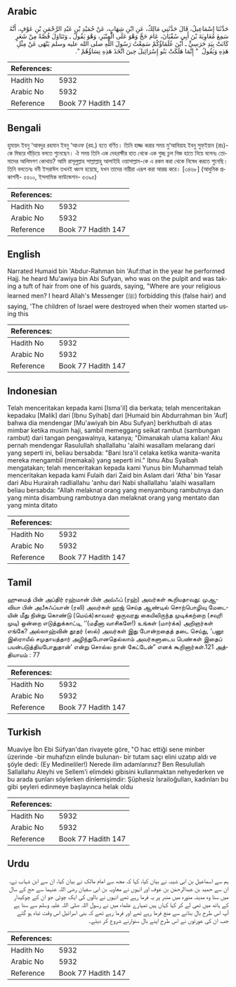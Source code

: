 ## Arabic


<div dir="rtl" lang="ar" style={{fontSize:'larger',backgroundColor:'#f8f9fa',padding:20}}>
حَدَّثَنَا إِسْمَاعِيلُ، قَالَ حَدَّثَنِي مَالِكٌ، عَنِ ابْنِ شِهَابٍ، عَنْ حُمَيْدِ بْنِ عَبْدِ الرَّحْمَنِ بْنِ عَوْفٍ، أَنَّهُ سَمِعَ مُعَاوِيَةَ بْنَ أَبِي سُفْيَانَ، عَامَ حَجَّ وَهْوَ عَلَى الْمِنْبَرِ، وَهْوَ يَقُولُ ـ وَتَنَاوَلَ قُصَّةً مِنْ شَعَرٍ كَانَتْ بِيَدِ حَرَسِيٍّ ـ أَيْنَ عُلَمَاؤُكُمْ سَمِعْتُ رَسُولَ اللَّهِ صلى الله عليه وسلم يَنْهَى عَنْ مِثْلِ هَذِهِ وَيَقُولُ ‏ "‏ إِنَّمَا هَلَكَتْ بَنُو إِسْرَائِيلَ حِينَ اتَّخَذَ هَذِهِ نِسَاؤُهُمْ ‏"‏‏.‏
</div>
<div style={{backgroundColor:'#f8f9fa',padding:20, marginBottom: 10}}><table> <thead> <tr> <th>References:</th> <th></th> </tr> </thead> <tbody><tr><td>Hadith No</td><td>5932</td></tr><tr><td>Arabic No</td><td>5932</td></tr><tr><td>Reference</td><td>Book 77 Hadith 147</td></tr></tbody></table></div>

## Bengali


<div dir="ltr" lang="bn" style={{fontSize:'larger',backgroundColor:'#f8f9fa',padding:20}}>
হুমায়দ ইবনু ‘আবদুর রহমান ইবনু ‘আওফ (রহ.) হতে বর্ণিত। তিনি হাজ্জ করার সময় মু‘আবিয়াহ ইবনু সুফ্ইয়ান (রাঃ)-কে মিম্বরে দাঁড়িয়ে বলতে শুনেছেন। ঐ সময় তিনি এক দেহরক্ষীর হাত থেকে এক গুচ্ছ চুল নিজ হাতে নিয়ে বলেনঃ তোমাদের আলিমগণ কোথায়? আমি রাসূলুল্লাহ সাল্লাল্লাহু আলাইহি ওয়াসাল্লাম-কে এ রকম করা থেকে নিষেধ করতে শুনেছি। তিনি বলতেনঃ বনী ইসরাঈল তখনই ধ্বংস হয়েছে, যখন তাদের নারীরা এরূপ করা আরম্ভ করে। [৩৪৬৮] (আধুনিক প্রকাশনী- ৫৫০০, ইসলামিক ফাউন্ডেশন- ৫৩৯৫)
</div>
<div style={{backgroundColor:'#f8f9fa',padding:20, marginBottom: 10}}><table> <thead> <tr> <th>References:</th> <th></th> </tr> </thead> <tbody><tr><td>Hadith No</td><td>5932</td></tr><tr><td>Arabic No</td><td>5932</td></tr><tr><td>Reference</td><td>Book 77 Hadith 147</td></tr></tbody></table></div>

## English


<div dir="ltr" lang="en" style={{fontSize:'larger',backgroundColor:'#f8f9fa',padding:20}}>
Narrated Humaid bin 'Abdur-Rahman bin 'Auf:that in the year he performed Hajj. he heard Mu'awiya bin Abi Sufyan, who was on the pulpit and was taking a tuft of hair from one of his guards, saying, "Where are your religious learned men? I heard Allah's Messenger (ﷺ) forbidding this (false hair) and saying, 'The children of Israel were destroyed when their women started using this
</div>
<div style={{backgroundColor:'#f8f9fa',padding:20, marginBottom: 10}}><table> <thead> <tr> <th>References:</th> <th></th> </tr> </thead> <tbody><tr><td>Hadith No</td><td>5932</td></tr><tr><td>Arabic No</td><td>5932</td></tr><tr><td>Reference</td><td>Book 77 Hadith 147</td></tr></tbody></table></div>

## Indonesian


<div dir="ltr" lang="id" style={{fontSize:'larger',backgroundColor:'#f8f9fa',padding:20}}>
Telah menceritakan kepada kami [Isma'il] dia berkata; telah menceritakan kepadaku [Malik] dari [Ibnu Syihab] dari [Humaid bin Abdurrahman bin 'Auf] bahwa dia mendengar [Mu'awiyah bin Abu Sufyan] berkhutbah di atas mimbar ketika musim haji, sambil memeggang seikat rambut (sambungan rambut) dari tangan pengawalnya, katanya; "Dimanakah ulama kalian! Aku pernah mendengar Rasulullah shallallahu 'alaihi wasallam melarang dari yang seperti ini, beliau bersabda: "Bani Isra'il celaka ketika wanita-wanita mereka mengambil (memakai) yang seperti ini." Ibnu Abu Syaibah mengatakan; telah menceritakan kepada kami Yunus bin Muhammad telah menceritakan kepada kami Fulaih dari Zaid bin Aslam dari 'Atha' bin Yasar dari Abu Hurairah radliallahu 'anhu dari Nabi shallallahu 'alaihi wasallam beliau bersabda: "Allah melaknat orang yang menyambung rambutnya dan yang minta disambung rambutnya dan melaknat orang yang mentato dan yang minta ditato
</div>
<div style={{backgroundColor:'#f8f9fa',padding:20, marginBottom: 10}}><table> <thead> <tr> <th>References:</th> <th></th> </tr> </thead> <tbody><tr><td>Hadith No</td><td>5932</td></tr><tr><td>Arabic No</td><td>5932</td></tr><tr><td>Reference</td><td>Book 77 Hadith 147</td></tr></tbody></table></div>

## Tamil


<div dir="ltr" lang="ta" style={{fontSize:'larger',backgroundColor:'#f8f9fa',padding:20}}>
ஹுமைத் பின் அப்திர் ரஹ்மான் பின் அவ்ஃப் (ரஹ்) அவர்கள் கூறியதாவது: முஆவியா பின் அபீசுஃப்யான் (ரலி) அவர்கள் ஹஜ் செய்த ஆண்டில் சொற்பொழிவு மேடையின் மீது நின்று கொண்டு (மெய்க்)காவலர் ஒருவரது கையிலிருந்த முடிக்கற்றை (சவுரி முடி) ஒன்றை எடுத்துக்காட்டி, ‘‘(மதீனா வாசிகளே!) உங்கள் (மார்க்க) அறிஞர்கள் எங்கே? அல்லாஹ்வின் தூதர் (ஸல்) அவர்கள் இது போன்றதைத் தடை செய்து, ‘பனூ இஸ்ராயீல் சமுதாயத்தார் அழிந்துபோனதெல்லாம் அவர்களுடைய பெண்கள் இதைப் பயன்படுத்தியபோதுதான்’ என்று சொல்ல நான் கேட்டேன்” எனக் கூறினார்கள்.121 அத்தியாயம் : 77
</div>
<div style={{backgroundColor:'#f8f9fa',padding:20, marginBottom: 10}}><table> <thead> <tr> <th>References:</th> <th></th> </tr> </thead> <tbody><tr><td>Hadith No</td><td>5932</td></tr><tr><td>Arabic No</td><td>5932</td></tr><tr><td>Reference</td><td>Book 77 Hadith 147</td></tr></tbody></table></div>

## Turkish


<div dir="ltr" lang="tr" style={{fontSize:'larger',backgroundColor:'#f8f9fa',padding:20}}>
Muaviye İbn Ebi Süfyan'dan rivayete göre, "O hac ettiği sene minber üzerinde -bir muhafızın elinde bulunan- bir tutam saçı elini uzatıp aldı ve şöyle dedi: (Ey Medineliler!) Nerede ilim adamlarınız? Ben Resulullah Sallallahu Aleyhi ve Sellem'i elimdeki gibisini kullanmaktan nehyederken ve bu arada şunları söylerken dinlemişimdir: Şüphesiz İsrailoğulları, kadınları bu gibi şeyleri edinmeye başlayınca helak oldu
</div>
<div style={{backgroundColor:'#f8f9fa',padding:20, marginBottom: 10}}><table> <thead> <tr> <th>References:</th> <th></th> </tr> </thead> <tbody><tr><td>Hadith No</td><td>5932</td></tr><tr><td>Arabic No</td><td>5932</td></tr><tr><td>Reference</td><td>Book 77 Hadith 147</td></tr></tbody></table></div>

## Urdu


<div dir="rtl" lang="ur" style={{fontSize:'larger',backgroundColor:'#f8f9fa',padding:20}}>
ہم سے اسماعیل بن ابی شیبہ نے بیان کیا، کہا کہ مجھ سے امام مالک نے بیان کیا، ان سے ابن شہاب نے، ان سے حمید بن عبدالرحمٰن بن عوف اور انہوں نے معاویہ بن ابی سفیان رضی اللہ عنہما سے حج کے سال میں سنا وہ مدینہ منورہ میں منبر پر یہ فرما رہے تھے انہوں نے بالوں کی ایک چوٹی جو ان کے چوکیدار کے ہاتھ میں تھی لے کر کہا کہاں ہیں تمہارے علماء میں نے رسول اللہ صلی اللہ علیہ وسلم سے سنا ہے آپ اس طرح بال بنانے سے منع فرما رہے تھے اور فرما رہے تھے کہ بنی اسرائیل اس وقت تباہ ہو گئے جب ان کی عورتوں نے اس طرح اپنے بال سنوارنے شروع کر دیئے۔
</div>
<div style={{backgroundColor:'#f8f9fa',padding:20, marginBottom: 10}}><table> <thead> <tr> <th>References:</th> <th></th> </tr> </thead> <tbody><tr><td>Hadith No</td><td>5932</td></tr><tr><td>Arabic No</td><td>5932</td></tr><tr><td>Reference</td><td>Book 77 Hadith 147</td></tr></tbody></table></div>
